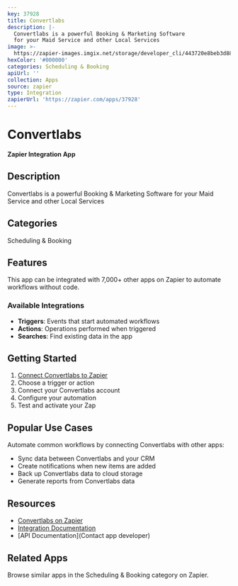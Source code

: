 ```yaml
---
key: 37928
title: Convertlabs
description: |-
  Convertlabs is a powerful Booking & Marketing Software 
  for your Maid Service and other Local Services
image: >-
  https://zapier-images.imgix.net/storage/developer_cli/443720e8beb3d889c35fd9bc8a299b18.png?auto=format%2Ccompress&ixlib=python-3.0.0&q=50
hexColor: '#000000'
categories: Scheduling & Booking
apiUrl: ''
collection: Apps
source: zapier
type: Integration
zapierUrl: 'https://zapier.com/apps/37928'
---
```

# Convertlabs

**Zapier Integration App**

## Description

Convertlabs is a powerful Booking & Marketing Software 
for your Maid Service and other Local Services

## Categories

Scheduling & Booking

## Features

This app can be integrated with 7,000+ other apps on Zapier to automate workflows without code.

### Available Integrations

- **Triggers**: Events that start automated workflows
- **Actions**: Operations performed when triggered
- **Searches**: Find existing data in the app

## Getting Started

1. [Connect Convertlabs to Zapier](https://zapier.com/apps/37928)
2. Choose a trigger or action
3. Connect your Convertlabs account
4. Configure your automation
5. Test and activate your Zap

## Popular Use Cases

Automate common workflows by connecting Convertlabs with other apps:

- Sync data between Convertlabs and your CRM
- Create notifications when new items are added
- Back up Convertlabs data to cloud storage
- Generate reports from Convertlabs data

## Resources

- [Convertlabs on Zapier](https://zapier.com/apps/37928)
- [Integration Documentation](https://zapier.com/apps/37928/integrations)
- [API Documentation](Contact app developer)

## Related Apps

Browse similar apps in the Scheduling & Booking category on Zapier.
